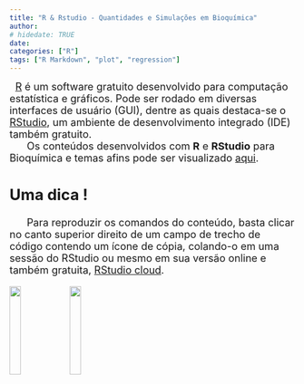 ```yaml
---
title: "R & Rstudio - Quantidades e Simulações em Bioquímica"
author: 
# hidedate: TRUE
date:  
categories: ["R"]
tags: ["R Markdown", "plot", "regression"]
---
```


<font size="4">

|   [R](https://cran.r-project.org/) é um software gratuito desenvolvido para computação estatística e gráficos. Pode ser rodado em diversas interfaces de usuário (GUI), dentre as quais destaca-se o [RStudio](https://www.rstudio.com/), um ambiente de desenvolvimento integrado (IDE) também gratuito.

|       Os conteúdos desenvolvidos com **R** e **RStudio** para Bioquímica e temas afins pode ser visualizado [aqui](.\biomol.html).

## Uma dica ! ##
|       Para reproduzir os comandos do conteúdo, basta clicar no canto superior direito de um campo de trecho de código contendo um ícone de cópia, colando-o em uma sessão do RStudio ou mesmo em sua versão online e também gratuita, [RStudio cloud](https://login.rstudio.cloud/).

![](r.logo.jpeg){width=20%}
![](rstudio.png){width=20%}

</font>
